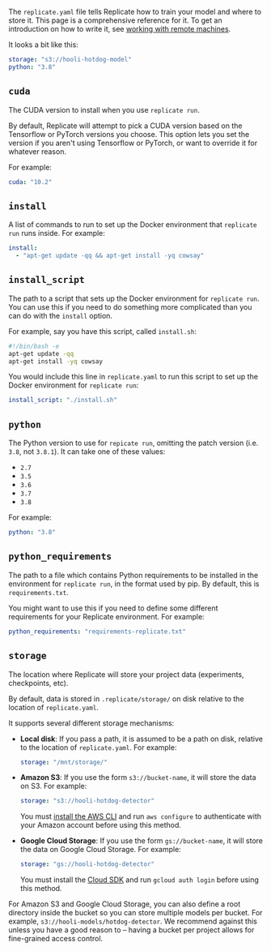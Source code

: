 
<DocsLayout title="replicate.yaml reference">


The `replicate.yaml` file tells Replicate how to train your model and where to store it. This page is a comprehensive reference for it. To get an introduction on how to write it, see [working with remote machines](/docs/tutorial/remote-machines).

<!-- `replicate.yaml` goes in the same directory as your model's source code. It must be in the root directory (the same directory as the root of your Git repository, for example) because Replicate uses the location of the file to figure out where your model is located. (maybe this lives in tutorial) -->

It looks a bit like this:

```yaml
storage: "s3://hooli-hotdog-model"
python: "3.8"
```

## `cuda`

The CUDA version to install when you use `replicate run`.

By default, Replicate will attempt to pick a CUDA version based on the Tensorflow or PyTorch versions you choose. This option lets you set the version if you aren't using Tensorflow or PyTorch, or want to override it for whatever reason.

For example:

```yaml
cuda: "10.2"
```

## `install`

A list of commands to run to set up the Docker environment that `replicate run` runs inside. For example:

```yaml
install:
  - "apt-get update -qq && apt-get install -yq cowsay"
```

## `install_script`

The path to a script that sets up the Docker environment for `replicate run`. You can use this if you need to do something more complicated than you can do with the `install` option.

For example, say you have this script, called `install.sh`:

```bash
#!/bin/bash -e
apt-get update -qq
apt-get install -yq cowsay
```

You would include this line in `replicate.yaml` to run this script to set up the Docker environment for `replicate run`:

```yaml
install_script: "./install.sh"
```

## `python`

The Python version to use for `repicate run`, omitting the patch version \(i.e. `3.8`, not `3.8.1`\). It can take one of these values:

- `2.7`
- `3.5`
- `3.6`
- `3.7`
- `3.8`

For example:

```yaml
python: "3.8"
```

## `python_requirements`

The path to a file which contains Python requirements to be installed in the environment for `replicate run`, in the format used by pip. By default, this is `requirements.txt`.

You might want to use this if you need to define some different requirements for your Replicate environment. For example:

```yaml
python_requirements: "requirements-replicate.txt"
```

<!-- FIXME: this is an anti-pattern... we want people to be using normal requirements.txt, really... -->

## `storage`

The location where Replicate will store your project data (experiments, checkpoints, etc).

By default, data is stored in `.replicate/storage/` on disk relative to the location of `replicate.yaml`.

It supports several different storage mechanisms:

- **Local disk**: If you pass a path, it is assumed to be a path on disk, relative to the location of `replicate.yaml`. For example:

  ```yaml
  storage: "/mnt/storage/"
  ```

- **Amazon S3**: If you use the form `s3://bucket-name`, it will store the data on S3. For example:

  ```yaml
  storage: "s3://hooli-hotdog-detector"
  ```

  You must [install the AWS CLI](https://docs.aws.amazon.com/cli/latest/userguide/cli-chap-install.html) and run `aws configure` to authenticate with your Amazon account before using this method.

- **Google Cloud Storage**: If you use the form `gs://bucket-name`, it will store the data on Google Cloud Storage. For example:

  ```yaml
  storage: "gs://hooli-hotdog-detector"
  ```

  You must install the [Cloud SDK](https://cloud.google.com/sdk) and run `gcloud auth login` before using this method.

For Amazon S3 and Google Cloud Storage, you can also define a root directory inside the bucket so you can store multiple models per bucket. For example, `s3://hooli-models/hotdog-detector`. We recommend against this unless you have a good reason to – having a bucket per project allows for fine-grained access control.

</DocsLayout>

